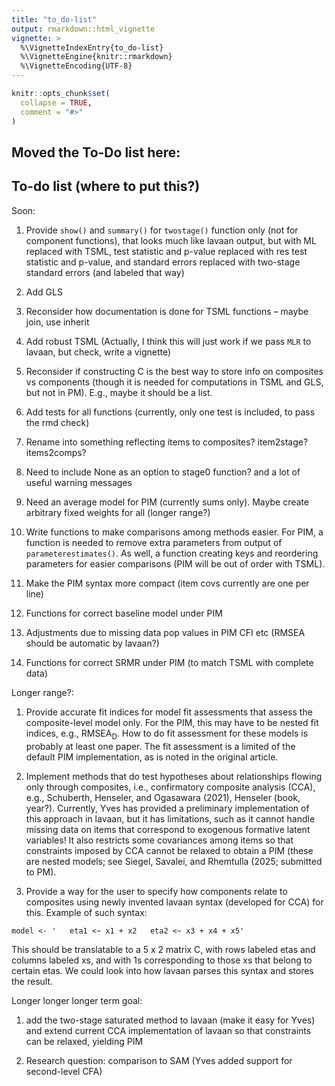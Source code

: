 ```yaml
---
title: "to_do-list"
output: rmarkdown::html_vignette
vignette: >
  %\VignetteIndexEntry{to_do-list}
  %\VignetteEngine{knitr::rmarkdown}
  %\VignetteEncoding{UTF-8}
---
```


```r
knitr::opts_chunk$set(
  collapse = TRUE,
  comment = "#>"
)
```

## Moved the To-Do list here: 

## To-do list (where to put this?)

Soon:

1)  Provide `show()` and `summary()` for `twostage()` function only (not
    for component functions), that looks much like lavaan output, but
    with ML replaced with TSML, test statistic and p-value replaced with
    res test statistic and p-value, and standard errors replaced with
    two-stage standard errors (and labeled that way)

2)  Add GLS

3)  Reconsider how documentation is done for TSML functions – maybe
    join, use inherit

4)  Add robust TSML (Actually, I think this will just work if we pass
    `MLR` to lavaan, but check, write a vignette)

5)  Reconsider if constructing C is the best way to store info on
    composites vs components (though it is needed for computations in
    TSML and GLS, but not in PM). E.g., maybe it should be a list.

6)  Add tests for all functions (currently, only one test is included,
    to pass the rmd check)

7) Rename into something reflecting items to composites? item2stage? items2comps?

8) Need to include None as an option to stage0 function? and a lot of useful warning messages

9) Need an average model for PIM (currently sums only). Maybe create arbitrary fixed weights for all (longer range?)

10) Write functions to make comparisons among methods easier. For PIM, a function is needed to remove extra parameters from output of `parameterestimates()`. As well, a function creating keys and reordering parameters for easier comparisons (PIM will be out of order with TSML).

11) Make the PIM syntax more compact (item covs currently are one per line)

12) Functions for correct baseline model under PIM

13) Adjustments due to missing data pop values in PIM CFI etc (RMSEA should be automatic by lavaan?)

14) Functions for correct SRMR under PIM (to match TSML with complete data)


Longer range?:

1)  Provide accurate fit indices for model fit assessments that assess
    the composite-level model only. For the PIM, this may have to be
    nested fit indices, e.g., $\text{RMSEA}_\text{D}$. How to do fit
    assessment for these models is probably at least one paper. The fit
    assessment is a limited of the default PIM implementation, as is
    noted in the original article.

2)  Implement methods that do test hypotheses about relationships
    flowing only through composites, i.e., confirmatory composite
    analysis (CCA), e.g., Schuberth, Henseler, and Ogasawara (2021),
    Henseler (book, year?). Currently, Yves has provided a preliminary
    implementation of this approach in lavaan, but it has limitations,
    such as it cannot handle missing data on items that correspond to
    exogenous formative latent variables! It also restricts some
    covariances among items so that constraints imposed by CCA cannot be
    relaxed to obtain a PIM (these are nested models; see Siegel,
    Savalei, and Rhemtulla (2025; submitted to PM).

3)  Provide a way for the user to specify how components relate to
    composites using newly invented lavaan syntax (developed for CCA)
    for this. Example of such syntax:

`model <- '   eta1 <~ x1 + x2   eta2 <~ x3 + x4 + x5'`

This should be translatable to a 5 x 2 matrix C, with rows labeled etas
and columns labeled xs, and with 1s corresponding to those xs that
belong to certain etas. We could look into how lavaan parses this syntax
and stores the result.

Longer longer longer term goal:

1)  add the two-stage saturated method to lavaan (make it easy for Yves) 
and extend current CCA implementation of lavaan so
    that constraints can be relaxed, yielding PIM

2) Research question: comparison to SAM (Yves added support for second-level CFA)

